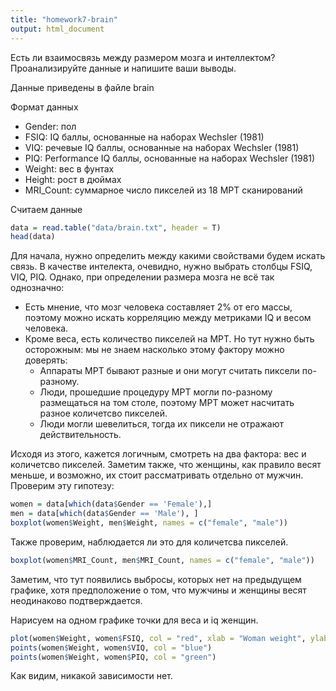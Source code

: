 ```yaml
---
title: "homework7-brain"
output: html_document
---
```


Есть ли взаимосвязь между размером мозга и интеллектом?
Проанализируйте данные и напишите ваши выводы.

Данные приведены в  файле brain

Формат данных

* Gender: пол
* FSIQ:  IQ баллы, основанные на наборах Wechsler (1981)
* VIQ: речевые IQ баллы, основанные на наборах Wechsler (1981)
* PIQ: Performance IQ баллы, основанные на наборах Wechsler (1981)
* Weight: вес в фунтах
* Height: рост в дюймах
* MRI_Count: суммарное число пикселей из 18 МРТ сканирований

Считаем данные
```r
data = read.table("data/brain.txt", header = T)
head(data)
```

Для начала, нужно определить между какими свойствами будем искать связь. В качестве интелекта, очевидно, нужно выбрать столбцы FSIQ, VIQ, PIQ. Однако, при определении размера мозга не всё так однозначно:

* Есть мнение, что мозг человека составляет 2% от его массы, поэтому можно искать корреляцию между метриками IQ и весом человека.
* Кроме веса, есть количество пикселей на МРТ. Но тут нужно быть осторожным: мы не знаем насколько этому фактору можно доверять:
    * Аппараты МРТ бывают разные и они могут считать пиксели по-разному.
    * Люди, прошедшие процедуру МРТ могли по-разному размещаться на том столе, поэтому МРТ может насчитать разное количетсво пикселей.
    * Люди могли шевелиться, тогда их пиксели не отражают действительность.

Исходя из этого, кажется логичным, смотреть на два фактора: вес и количетсво пикселей.
Заметим также, что женщины, как правило весят меньше, и возможно, их стоит рассматривать отдельно от мужчин. Проверим эту гипотезу:
```r
women = data[which(data$Gender == 'Female'),]
men = data[which(data$Gender == 'Male'), ]
boxplot(women$Weight, men$Weight, names = c("female", "male"))
```

Также проверим, наблюдается ли это для количетсва пикселей.
```r
boxplot(women$MRI_Count, men$MRI_Count, names = c("female", "male"))
```

Заметим, что тут появились выбросы, которых нет на предыдущем графике, хотя предположение о том, что мужчины и женщины весят неодинаково подтверждается.

Нарисуем на одном графике точки для веса и iq женщин.
```r
plot(women$Weight, women$FSIQ, col = "red", xlab = "Woman weight", ylab = "IQ")
points(women$Weight, women$VIQ, col = "blue")
points(women$Weight, women$PIQ, col = "green")
```

Как видим, никакой зависимости нет.